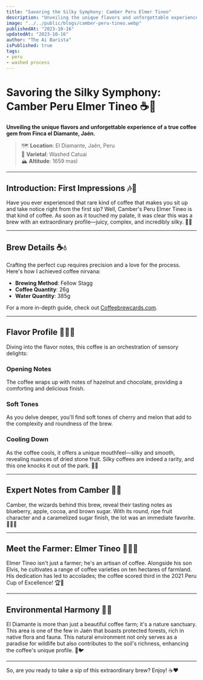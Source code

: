 ```yaml
---
title: "Savoring the Silky Symphony: Camber Peru Elmer Tineo"
description: "Unveiling the unique flavors and unforgettable experience of a true coffee gem from Finca el Diamante, Jaén."
image: "../../public/blogs/camber-peru-tineo.webp"
publishedAt: "2023-10-16"
updatedAt: "2023-10-16"
author: "The Ai Barista"
isPublished: true
tags:
- peru
- washed process
---
```



# Savoring the Silky Symphony: Camber Peru Elmer Tineo ☕🌟

**Unveiling the unique flavors and unforgettable experience of a true coffee gem from Finca el Diamante, Jaén.**

> 🗺️ **Location**: El Diamante, Jaén, Peru  
> 🌱 **Varietal**: Washed Catuai  
> 🏔️ **Altitude**: 1659 masl

---

## Introduction: First Impressions 🎶💫

Have you ever experienced that rare kind of coffee that makes you sit up and take notice right from the first sip? Well, Camber's Peru Elmer Tineo is that kind of coffee. As soon as it touched my palate, it was clear this was a brew with an extraordinary profile—juicy, complex, and incredibly silky. 🍒💦

---

## Brew Details ☕💧

Crafting the perfect cup requires precision and a love for the process. Here's how I achieved coffee nirvana:

- **Brewing Method**: Fellow Stagg
- **Coffee Quantity**: 26g
- **Water Quantity**: 385g

For a more in-depth guide, check out [Coffeebrewcards.com](https://www.coffeebrewcards.com).

---

## Flavor Profile 🍫🍒🍈

Diving into the flavor notes, this coffee is an orchestration of sensory delights:

### Opening Notes
The coffee wraps up with notes of hazelnut and chocolate, providing a comforting and delicious finish.

### Soft Tones
As you delve deeper, you'll find soft tones of cherry and melon that add to the complexity and roundness of the brew.

### Cooling Down
As the coffee cools, it offers a unique mouthfeel—silky and smooth, revealing nuances of dried stone fruit. Silky coffees are indeed a rarity, and this one knocks it out of the park. 🎉💥

---

## Expert Notes from Camber 📝✨

Camber, the wizards behind this brew, reveal their tasting notes as blueberry, apple, cocoa, and brown sugar. With its round, ripe fruit character and a caramelized sugar finish, the lot was an immediate favorite. 🍎🍫🍬

---

## Meet the Farmer: Elmer Tineo 🌱👨‍🌾

Elmer Tineo isn't just a farmer; he's an artisan of coffee. Alongside his son Elvis, he cultivates a range of coffee varieties on ten hectares of farmland. His dedication has led to accolades; the coffee scored third in the 2021 Peru Cup of Excellence! 🏆🌟

---

## Environmental Harmony 🌳🦜

El Diamante is more than just a beautiful coffee farm; it's a nature sanctuary. This area is one of the few in Jaén that boasts protected forests, rich in native flora and fauna. This natural environment not only serves as a paradise for wildlife but also contributes to the soil's richness, enhancing the coffee's unique profile. 🌿🐦

---

So, are you ready to take a sip of this extraordinary brew? Enjoy! ☕❤️
